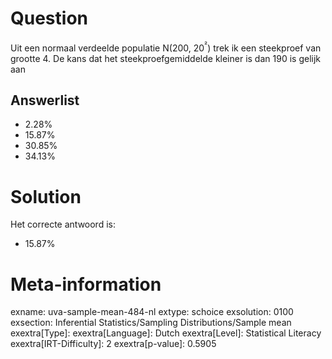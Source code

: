 Question
========

Uit een normaal verdeelde populatie N(200, 20^²^) trek ik een steekproef
van grootte 4. De kans dat het steekproefgemiddelde kleiner is dan 190
is gelijk aan

Answerlist
----------

* 2.28%
* 15.87%
* 30.85%
* 34.13%

Solution
========

Het correcte antwoord is: 

* 15.87%

Meta-information
================
exname: uva-sample-mean-484-nl
extype: schoice
exsolution: 0100
exsection: Inferential Statistics/Sampling Distributions/Sample mean
exextra[Type]: 
exextra[Language]: Dutch
exextra[Level]: Statistical Literacy
exextra[IRT-Difficulty]: 2
exextra[p-value]: 0.5905
